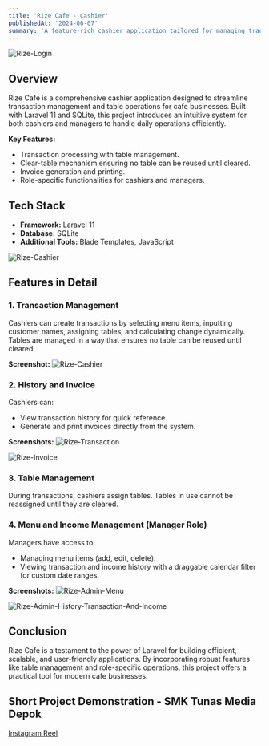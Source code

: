```yaml
---
title: 'Rize Cafe - Cashier'
publishedAt: '2024-06-07'
summary: 'A feature-rich cashier application tailored for managing transactions and tables in a cafe environment.'
---
```


![Rize-Login](https://github.com/user-attachments/assets/a8bb3f80-b032-4642-b670-cb771dc20f9a)

## Overview
Rize Cafe is a comprehensive cashier application designed to streamline transaction management and table operations for cafe businesses. Built with Laravel 11 and SQLite, this project introduces an intuitive system for both cashiers and managers to handle daily operations efficiently.

**Key Features:**
- Transaction processing with table management.
- Clear-table mechanism ensuring no table can be reused until cleared.
- Invoice generation and printing.
- Role-specific functionalities for cashiers and managers.


## Tech Stack
- **Framework:** Laravel 11
- **Database:** SQLite
- **Additional Tools:** Blade Templates, JavaScript

![Rize-Cashier](https://github.com/user-attachments/assets/a85fbc13-28b1-41fa-af6a-223f0a095181)

## Features in Detail

### 1. Transaction Management
Cashiers can create transactions by selecting menu items, inputting customer names, assigning tables, and calculating change dynamically. Tables are managed in a way that ensures no table can be reused until cleared.

**Screenshot:**
![Rize-Cashier](https://github.com/user-attachments/assets/a85fbc13-28b1-41fa-af6a-223f0a095181)

### 2. History and Invoice
Cashiers can:
- View transaction history for quick reference.
- Generate and print invoices directly from the system.

**Screenshots:**
![Rize-Transaction](https://github.com/user-attachments/assets/eecc043b-ec40-4769-854c-d00b9b4add48)

![Rize-Invoice](https://github.com/user-attachments/assets/d5222005-012c-4e22-90c6-648dcf95c203)

### 3. Table Management
During transactions, cashiers assign tables. Tables in use cannot be reassigned until they are cleared.

### 4. Menu and Income Management (Manager Role)
Managers have access to:
- Managing menu items (add, edit, delete).
- Viewing transaction and income history with a draggable calendar filter for custom date ranges.

**Screenshots:**
![Rize-Admin-Menu](https://github.com/user-attachments/assets/46281018-c67b-4318-bb4a-904d394b5c8f)

![Rize-Admin-History-Transaction-And-Income](https://github.com/user-attachments/assets/9e2b818b-3dd6-45c9-afd3-54448f8b6169)

## Conclusion
Rize Cafe is a testament to the power of Laravel for building efficient, scalable, and user-friendly applications. By incorporating robust features like table management and role-specific operations, this project offers a practical tool for modern cafe businesses.

## Short Project Demonstration - SMK Tunas Media Depok
[Instagram Reel](https://www.instagram.com/reel/C7y15zgSZuD/?utm_source=ig_web_copy_link&igsh=MzRlODBiNWFlZA==)





